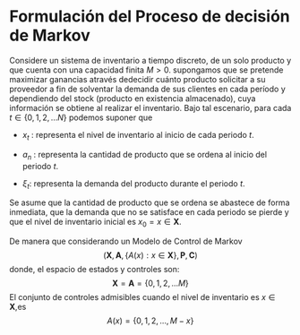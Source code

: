 # Formulación del Proceso de decisión de Markov

Considere un sistema de inventario a tiempo discreto, de un solo producto y que cuenta con una capacidad finita $M>0$. supongamos que se pretende maximizar ganancias através dedecidir cuánto producto solicitar a su proveedor a fin de solventar la demanda de sus clientes en cada período y dependiendo del stock (producto en existencia almacenado), cuya información se obtiene al realizar el inventario. Bajo tal escenario, para cada $t\in \{0,1,2, \dotso N\}$ podemos suponer que

* $x_t$ : representa el nivel de inventario al inicio de cada periodo $t$.

* $a_n$ : representa la cantidad de producto que se ordena al inicio del periodo $t$.

* $\xi_t$: representa la demanda del producto durante el periodo $t$.

Se asume que la cantidad de producto que se ordena se abastece de forma inmediata, que la demanda que no se satisface en cada periodo se pierde y que el nivel de inventario inicial es $x_0=x \in \mathbf{X}$.

De manera que considerando un Modelo de Control de Markov $$( \mathbf{X}, \mathbf{A}, \{A(x): x \in \mathbf{X}\}, \mathbf{P},\mathbf{C})$$ donde, el espacio de estados y controles son: $$\mathbf{X}=\mathbf{A}=\{0,1,2, \dotso M\}$$ El conjunto de controles admisibles cuando el nivel de inventario es $x\in\mathbf{X}$,es $$A(x)=\{0,1,2, \dotso,M-x\}$$
